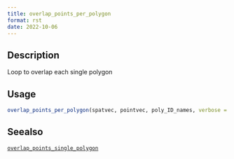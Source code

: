 ```yaml
--- 
title: overlap_points_per_polygon 
format: rst 
date: 2022-10-06 
--- 
```


## Description

Loop to overlap each single polygon


## Usage

```r
overlap_points_per_polygon(spatvec, pointvec, poly_ID_names, verbose = TRUE)
```


## Seealso

[`overlap_points_single_polygon`](#overlappointssinglepolygon)


